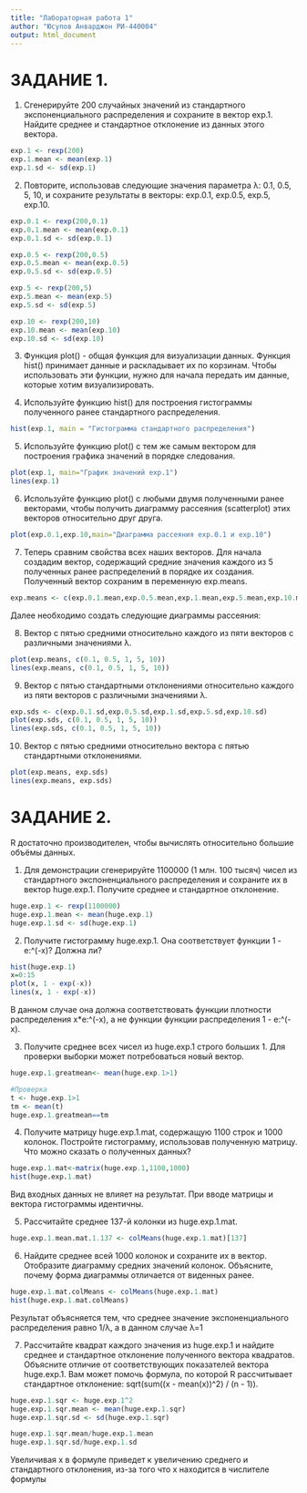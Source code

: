 ```yaml
---
title: "Лабораторная работа 1"
author: "Юсупов Анварджон РИ-440004"
output: html_document
---
```


# ЗАДАНИЕ 1.

1. Сгенерируйте 200 случайных значений из стандартного экспоненциального распределения и сохраните в вектор exp.1. Найдите среднее и стандартное отклонение из данных этого вектора.
```r
exp.1 <- rexp(200)
exp.1.mean <- mean(exp.1)
exp.1.sd <- sd(exp.1)
```

2. Повторите, использовав следующие значения параметра λ: 0.1, 0.5, 5, 10, и сохраните результаты в векторы: exp.0.1, exp.0.5, exp.5, exp.10.
```r
exp.0.1 <- rexp(200,0.1)
exp.0.1.mean <- mean(exp.0.1)
exp.0.1.sd <- sd(exp.0.1)

exp.0.5 <- rexp(200,0.5)
exp.0.5.mean <- mean(exp.0.5)
exp.0.5.sd <- sd(exp.0.5)

exp.5 <- rexp(200,5)
exp.5.mean <- mean(exp.5)
exp.5.sd <- sd(exp.5)

exp.10 <- rexp(200,10)
exp.10.mean <- mean(exp.10)
exp.10.sd <- sd(exp.10)
```

3. Функция plot() - общая функция для визуализации данных. Функция hist() принимает данные и раскладывает их по корзинам. Чтобы использовать эти функции, нужно для начала передать им данные, которые хотим визуализировать.

4. Используйте функцию hist() для построения гистограммы полученного ранее стандартного распределения.
```r
hist(exp.1, main = "Гистограмма стандартного распределения")
```

5. Используйте функцию plot() с тем же самым вектором для построения графика значений в порядке следования.
```r
plot(exp.1, main="График значений exp.1")
lines(exp.1)
```

6. Используйте функцию plot() с любыми двумя полученными ранее векторами, чтобы получить диаграмму рассеяния (scatterplot) этих векторов относительно друг друга.
```r
plot(exp.0.1,exp.10,main="Диаграмма рассеяния exp.0.1 и exp.10")
```

7. Теперь сравним свойства всех наших векторов. Для начала создадим вектор, содержащий средние значения каждого из 5 полученных ранее распределений в порядке их создания. Полученный вектор сохраним в переменную exp.means.
```r
exp.means <- c(exp.0.1.mean,exp.0.5.mean,exp.1.mean,exp.5.mean,exp.10.mean)
```

Далее необходимо создать следующие диаграммы рассеяния:

8. Вектор с пятью средними относительно каждого из пяти векторов с различными значениями λ.
```r
plot(exp.means, c(0.1, 0.5, 1, 5, 10))
lines(exp.means, c(0.1, 0.5, 1, 5, 10))
```

9. Вектор с пятью стандартными отклонениями относительно каждого из пяти векторов с различными значениями λ.
```r
exp.sds <- c(exp.0.1.sd,exp.0.5.sd,exp.1.sd,exp.5.sd,exp.10.sd)
plot(exp.sds, c(0.1, 0.5, 1, 5, 10))
lines(exp.sds, c(0.1, 0.5, 1, 5, 10))
```

10. Вектор с пятью средними относительно вектора с пятью стандартными отклонениями.
```r
plot(exp.means, exp.sds)
lines(exp.means, exp.sds)
```

# ЗАДАНИЕ 2.

R достаточно производителен, чтобы вычислять относительно большие объёмы данных.

1. Для демонстрации сгенерируйте 1100000 (1 млн. 100 тысяч) чисел из стандартного экспоненциального распределения и сохраните их в вектор huge.exp.1. Получите среднее и стандартное отклонение.
```r
huge.exp.1 <- rexp(1100000)
huge.exp.1.mean <- mean(huge.exp.1)
huge.exp.1.sd <- sd(huge.exp.1)
```

2. Получите гистограмму huge.exp.1. Она соответствует функции 1 - e:^(-x)? Должна ли?
```r
hist(huge.exp.1)
x=0:15
plot(x, 1 - exp(-x))
lines(x, 1 - exp(-x))
```

В данном случае она должна соответствовать функции плотности распределения x*e:^(-x), а не функции функции распределения 1 - e:^(-x).


3. Получите среднее всех чисел из huge.exp.1 строго больших 1. Для проверки выборки может потребоваться новый вектор.
```r
huge.exp.1.greatmean<- mean(huge.exp.1>1)

#Проверка
t <- huge.exp.1>1
tm <- mean(t)
huge.exp.1.greatmean==tm
```

4. Получите матрицу huge.exp.1.mat, содержащую 1100 строк и 1000 колонок. Постройте гистограмму, использовав полученную матрицу. Что можно сказать о полученных данных?
```r
huge.exp.1.mat<-matrix(huge.exp.1,1100,1000)
hist(huge.exp.1.mat)
```

Вид входных данных не влияет на результат. При вводе матрицы и вектора гистограммы идентичны.

5. Рассчитайте среднее 137-й колонки из huge.exp.1.mat.
```r
huge.exp.1.mean.mat.1.137 <- colMeans(huge.exp.1.mat)[137]
```

6. Найдите среднее всей 1000 колонок и сохраните их в вектор. Отобразите диаграмму средних значений колонок. Объясните, почему форма диаграммы отличается от виденных ранее.
```r
huge.exp.1.mat.colMeans <- colMeans(huge.exp.1.mat)
hist(huge.exp.1.mat.colMeans)
```

Результат объясняется тем, что среднее значение экспоненциального распределения равно 1/λ, а в данном случае λ=1

7. Рассчитайте квадрат каждого значения из huge.exp.1 и найдите среднее и стандартное отклонение полученного вектора квадратов. Объясните отличие от соответствующих показателей вектора huge.exp.1. Вам может помочь формула, по которой R рассчитывает стандартное отклонение: sqrt(sum((x - mean(x))^2) / (n - 1)).
```r
huge.exp.1.sqr <- huge.exp.1^2
huge.exp.1.sqr.mean <- mean(huge.exp.1.sqr)
huge.exp.1.sqr.sd <- sd(huge.exp.1.sqr)

huge.exp.1.sqr.mean/huge.exp.1.mean
huge.exp.1.sqr.sd/huge.exp.1.sd
```

Увеличивая х в формуле приведет к увеличению среднего и стандартного отклонения, из-за того что х находится в числителе формулы
